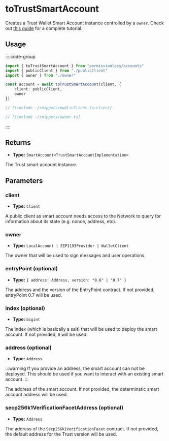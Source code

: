 
<VersionWarning version="0.2" />

# toTrustSmartAccount

Creates a Trust Wallet Smart Account instance controlled by a `owner`.  Check out [this guide](/permissionless/how-to/accounts/use-trustwallet-account) for a complete tutorial.

## Usage

::::code-group

```ts [example.ts]
import { toTrustSmartAccount } from "permissionless/accounts"
import { publicClient } from "./publicClient"
import { owner } from "./owner"

const account = await toTrustSmartAccount(client, {
    client: publicClient,
    owner
})
```

```ts [publicClient.ts]
// [!include ~/snippets/publicClient.ts:client]
```

```ts [owner.ts]
// [!include ~/snippets/owner.ts]
```

::::

## Returns

- **Type:** `SmartAccount<TrustSmartAccountImplementation>`

The Trust smart account instance.

## Parameters

### client
- **Type:** `Client`

A public client as smart account needs access to the Network to query for information about its state (e.g. nonce, address, etc).

### owner

- **Type:** `LocalAccount | EIP1193Provider | WalletClient`

The owner that will be used to sign messages and user operations.

### entryPoint (optional)

- **Type:** `{ address: Address, version: "0.6" | "0.7" }`

The address and the version of the EntryPoint contract. If not provided, entryPoint 0.7 will be used.

### index (optional)

- **Type:** `bigint`

The index (which is basically a salt) that will be used to deploy the smart account. If not provided, `0` will be used.

### address (optional)

- **Type:** `Address`

:::warning
If you provide an address, the smart account can not be deployed. This should be used if you want to interact with an existing smart account.
:::

The address of the smart account. If not provided, the determinstic smart account address will be used.

### secp256k1VerificationFacetAddress (optional)

- **Type:** `Address`

The address of the `Secp256k1VerificationFacet` contract. If not provided, the default address for the Trust version will be used.
